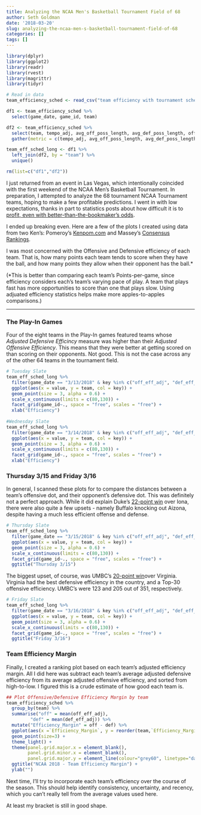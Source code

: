 ```yaml
---
title: Analyzing the NCAA Men's Basketball Tournament Field of 68
author: Seth Goldman
date: '2018-03-20'
slug: analyzing-the-ncaa-men-s-basketball-tournament-field-of-68
categories: []
tags: []
---
```



```r
library(dplyr)
library(ggplot2)
library(readr)
library(rvest)
library(magrittr)
library(tidyr)

# Read in data
team_efficiency_sched <- read_csv("team efficiency with tournament schedule.csv")

df1 <- team_efficiency_sched %>% 
  select(game_date, game_id, team)

df2 <- team_efficiency_sched %>% 
  select(team, tempo_adj, avg_off_poss_length, avg_def_poss_length, off_eff_adj, def_eff_adj) %>% 
  gather(metric = c(tempo_adj, avg_off_poss_length, avg_def_poss_length, off_eff_adj, def_eff_adj))

team_eff_sched_long <- df1 %>% 
  left_join(df2, by = "team") %>% 
  unique()

rm(list=c("df1","df2"))

```

I just returned from an event in Las Vegas, which intentionally coincided with the first weekend of the NCAA Men's Basketball Tournament. In preparation, I attempted to analyze the 68 tournament NCAA Tournament teams, hoping to make a few profitable predictions. I went in with low expectations, thanks in part to statistics posts about how difficult it is to [profit, even with better-than-the-bookmaker's odds](https://statsbylopez.com/2017/06/14/evaluating-sports-predictions-against-the-market/). 

I ended up breaking even. Here are a few of the plots I created using data from two Ken's: Pomeroy's [Kenpom.com](http://kenpom.com) and Massey's [Consensus Rankings](http://masseyratings.com/cb/compare.htm).

I was most concerned with the Offensive and Defensive efficiency of each team. That is, how many points each team tends to score when they have the ball, and how many points they allow when their opponent has the ball.* 

(*This is better than comparing each team's Points-per-game, since efficiency considers each's team's varying pace of play. A team that plays fast has more opportunities to score than one that plays slow. Using adjuated efficiency statistics helps make more apples-to-apples comparisons.)

***

### The Play-In Games
Four of the eight teams in the Play-In games featured teams whose *Adjusted Defensive Efficincy* measure was higher than their *Adjusted Offensive Efficiency*. This means that they were better at getting scored on than scoring on their opponents. Not good. This is not the case across any of the other 64 teams in the tournament field.


```r
# Tuesday Slate
team_eff_sched_long %>%
  filter(game_date == "3/13/2018" & key %in% c("off_eff_adj", "def_eff_adj")) %>% 
  ggplot(aes(x = value, y = team, col = key)) +
  geom_point(size = 3, alpha = 0.6) +
  scale_x_continuous(limits = c(80,130)) +
  facet_grid(game_id~., space = "free", scales = "free") +
  xlab("Efficiency")
 
#Wednesday Slate
team_eff_sched_long %>%
  filter(game_date == "3/14/2018" & key %in% c("off_eff_adj", "def_eff_adj")) %>% 
  ggplot(aes(x = value, y = team, col = key)) +
  geom_point(size = 3, alpha = 0.6) +
  scale_x_continuous(limits = c(80,130)) +
  facet_grid(game_id~., space = "free", scales = "free") +
  xlab("Efficiency")
```

### Thursday 3/15 and Friday 3/16

In general, I scanned these plots for to compare the distances between a team's offensive dot, and their opponent's defensive dot. This was definitely not a perfect approach. While it did explain Duke's [22-point win](https://www.sports-reference.com/cbb/boxscores/2018-03-15-14-duke.html) over Iona, there were also quite a few upsets - namely Buffalo knocking out Aizona, despite having a much less efficient offense and defense.

```r
# Thursday Slate
team_eff_sched_long %>%
  filter(game_date == "3/15/2018" & key %in% c("off_eff_adj", "def_eff_adj")) %>% 
  ggplot(aes(x = value, y = team, col = key)) +
  geom_point(size = 3, alpha = 0.6) +
  scale_x_continuous(limits = c(80,130)) +
  facet_grid(game_id~., space = "free", scales = "free") +
  ggtitle("Thursday 3/15")

```

The biggest upset, of course, was UMBC's [20-point win](https://www.sports-reference.com/cbb/boxscores/2018-03-16-21-virginia.html)over Virginia. Virginia had the best defensive efficiency in the country, and a Top-30 offensive efficiency. UMBC's were 123 and 205 out of 351, respectively.

```r

# Friday Slate
team_eff_sched_long %>%
  filter(game_date == "3/16/2018" & key %in% c("off_eff_adj", "def_eff_adj")) %>% 
  ggplot(aes(x = value, y = team, col = key)) +
  geom_point(size = 3, alpha = 0.6) +
  scale_x_continuous(limits = c(80,130)) +
  facet_grid(game_id~., space = "free", scales = "free") +
  ggtitle("Friday 3/16")
```

### Team Efficiency Margin

Finally, I created a ranking plot based on each team's adjusted efficiency margin. All I did here was subtract each team's average adjusted defensive efficiency from its average adjusted offensive efficiency, and sorted from high-to-low. I figured this is a crude estimate of how good each team is.

```r
## Plot Offensive/Defensive Efficiency Margin by team
team_efficiency_sched %>% 
  group_by(team) %>% 
  summarise("off" = mean(off_eff_adj),
         "def" = mean(def_eff_adj)) %>% 
  mutate("Efficiency_Margin" = off - def) %>% 
  ggplot(aes(x =`Efficiency_Margin`, y = reorder(team,`Efficiency_Margin`))) +
  geom_point(size=3) + 
  theme_light() +
  theme(panel.grid.major.x = element_blank(),
        panel.grid.minor.x = element_blank(),
        panel.grid.major.y = element_line(colour="grey60", linetype="dashed")) +
  ggtitle("NCAA 2018 - Team Efficiency Margin") +
  ylab("")
```

Next time, I'll try to incorporate each team's efficiency over the course of the season. This should help identify consistency, uncertainty, and recency, which you can't really tell from the average values used here.

At least my bracket is still in good shape.
  
  